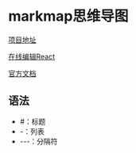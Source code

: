 
# markmap思维导图

[项目地址](https://github.com/markmap/markmap)

[在线编辑React](https://stackblitz.com/edit/markmap?file=index.tsx)

[官方文档](https://markmap.js.org/docs/markmap)


## 语法

  * #：标题
  * -：列表
  * ---：分隔符